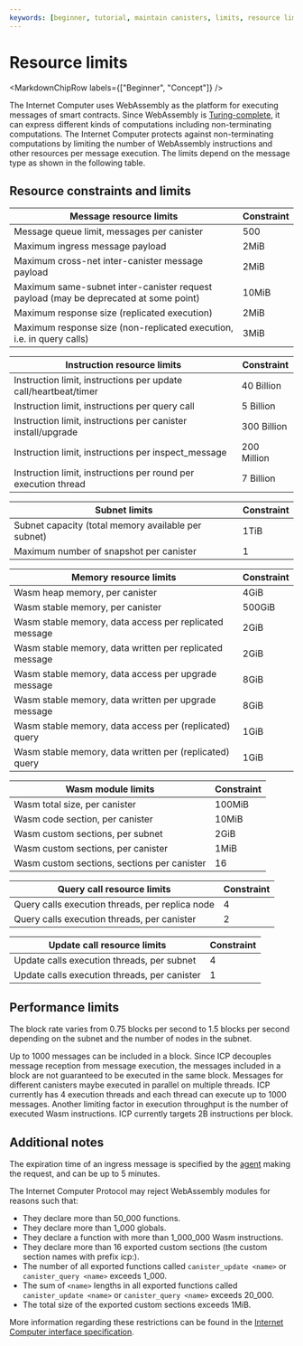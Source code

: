 ```yaml
---
keywords: [beginner, tutorial, maintain canisters, limits, resource limits]
---
```



# Resource limits

<MarkdownChipRow labels={["Beginner", "Concept"]} />



The Internet Computer uses WebAssembly as the platform for executing messages of smart contracts.
Since WebAssembly is [Turing-complete](https://en.wikipedia.org/wiki/Turing_completeness), it can express different kinds of computations including non-terminating computations.
The Internet Computer protects against non-terminating computations by limiting the number of WebAssembly instructions and other resources per message execution.
The limits depend on the message type as shown in the following table.

## Resource constraints and limits

| Message resource limits                                                              | Constraint  |
| ------------------------------------------------------------------------------------ | ----------- |
| Message queue limit, messages per <GlossaryTooltip>canister</GlossaryTooltip>                                           | 500         |
| Maximum ingress message payload                                                      | 2MiB         |
| Maximum cross-net inter-canister message payload                                     | 2MiB         |
| Maximum same-<GlossaryTooltip>subnet</GlossaryTooltip> inter-canister request payload (may be deprecated at some point) | 10MiB        |
| Maximum response size (replicated execution)                                         | 2MiB         |
| Maximum response size (non-replicated execution, i.e. in query calls)                | 3MiB         |

| Instruction resource limits                                                          | Constraint  |
| ------------------------------------------------------------------------------------ | ----------- |
| Instruction limit, instructions per update call/heartbeat/timer                      | 40 Billion  |
| Instruction limit, instructions per query call                                      | 5 Billion   |
| Instruction limit, instructions per canister install/upgrade                         | 300 Billion |
| Instruction limit, instructions per inspect_message                                  | 200 Million |
| Instruction limit, instructions per round per execution thread                       | 7 Billion   |

| <Tooltip text="A collection of nodes that run their own instance of the ICP consensus algorithm.">Subnet</Tooltip> limits                                                                        | Constraint  |
| ------------------------------------------------------------------------------------ | ----------- |
| Subnet capacity (total memory available per subnet)                                  | 1TiB        |
| Maximum number of snapshot per canister                                              | 1           |

| Memory resource limits                                                               | Constraint  |
| ------------------------------------------------------------------------------------ | ----------- |
| Wasm heap memory, per canister                                                       | 4GiB        |
| Wasm stable memory, per canister                                                     | 500GiB      |
| Wasm stable memory, data access per replicated message                               | 2GiB        |
| Wasm stable memory, data written per replicated message                              | 2GiB        |
| Wasm stable memory, data access per upgrade message                                  | 8GiB        |
| Wasm stable memory, data written per upgrade message                                 | 8GiB        |
| Wasm stable memory, data access per (replicated) query                               | 1GiB        |
| Wasm stable memory, data written per (replicated) query                              | 1GiB        |

| Wasm module limits                                                                   | Constraint  |
| ------------------------------------------------------------------------------------ | ----------- |
| Wasm total size, per canister                                                        | 100MiB      |
| Wasm code section, per canister                                                      | 10MiB       |
| Wasm custom sections, per subnet                                                     | 2GiB        |
| Wasm custom sections, per canister                                                   | 1MiB        |
| Wasm custom sections, sections per canister                                          | 16          |

| Query call resource limits                                                           | Constraint  |
| ------------------------------------------------------------------------------------ | ----------- |
| Query calls execution threads, per replica node                                      | 4           |
| Query calls execution threads, per canister                                          | 2           |

| Update call resource limits                                                          | Constraint  |
| ------------------------------------------------------------------------------------ | ----------- |
| Update calls execution threads, per subnet                                           | 4           |
| Update calls execution threads, per canister                                         | 1           |

## Performance limits

The block rate varies from 0.75 blocks per second to 1.5 blocks per second depending on the subnet and the number of nodes in the subnet.

Up to 1000 messages can be included in a block.
Since ICP decouples message reception from message execution, the messages included in a block are not guaranteed to be executed in the same block.
Messages for different canisters maybe executed in parallel on multiple threads.
ICP currently has 4 execution threads and each thread can execute up to 1000 messages.
Another limiting factor in execution throughput is the number of executed Wasm instructions.
ICP currently targets 2B instructions per block.

## Additional notes

The expiration time of an ingress message is specified by the [agent](/docs/current/developer-docs/developer-tools/off-chain/agents/overview) making the request, and can be up to 5 minutes.

The Internet Computer Protocol may reject WebAssembly modules for reasons such that:

- They declare more than 50_000 functions.
- They declare more than 1_000 globals.
- They declare a function with more than 1_000_000 Wasm instructions.
- They declare more than 16 exported custom sections (the custom section names with prefix icp:).
- The number of all exported functions called `canister_update <name>` or `canister_query <name>` exceeds 1_000.
- The sum of `<name>` lengths in all exported functions called `canister_update <name>` or `canister_query <name>` exceeds 20_000.
- The total size of the exported custom sections exceeds 1MiB.

More information regarding these restrictions can be found in the [Internet Computer interface specification](/docs/current/references/ic-interface-spec#system-api-module).

